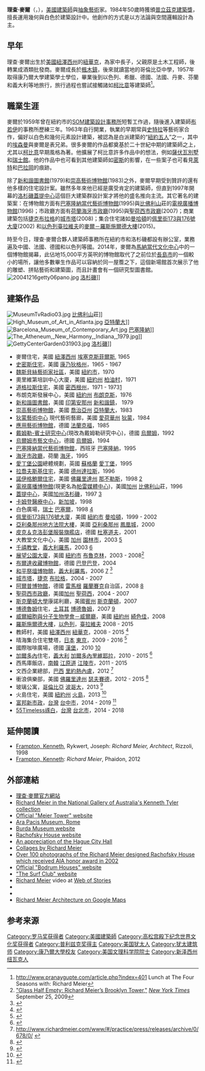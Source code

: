 {{Link style|time=2015-12-12T03:12:21+00:00}}
{{noteTA
|T=zh-tw:理查·麥爾; zh-cn:理查德·迈耶;
|1=zh-tw:麥爾; zh-cn:迈耶; 
}}

{{Infobox architect
|image = Richard Meier at the 2009 Tribeca Film Festival.jpg
|image_size = 
|caption = 理查·麥爾，2009年4月攝於[[紐約市|紐約市]]
|name = Richard Meier<br />理查·麥爾
|nationality = {{USA}}
|birth_date = {{birth date and age|1934|10|12|mf=y}}
|birth_place = {{USA}} [[紐澤西州|紐澤西州]] [[紐華克_(紐澤西州)|紐華克]]
|death_date = 
|death_place = 
|alma_mater = [[康乃爾大學|康乃爾大學]]
|awards = [[普立茲克建築獎|普立茲克建築獎]]（1984）<br />[[美國建築師學會金獎|美國建築師學會金獎]]（1997）
|signature = 
|significant_buildings = [[巴塞隆納當代藝術博物館|巴塞隆納當代藝術博物館]]<br />[[海牙|海牙]][[:en:The_Hague_City_Hall|市政廳與中央圖書館]]<br>[[洛杉磯|洛杉磯]][[蓋蒂中心|蓋提中心]]
|website = {{URL|www.richardmeier.com}}
}}

'''理查·麥爾'''（{{lang-en|'''Richard Meier'''}}，{{bd|1934年|10月12日}}），[[美國|美國]][[建築師|建築師]]與[[抽象藝術|抽象藝術]]家。1984年50歲時獲頒[[普立茲克建築獎|普立茲克建築獎]]，擅長運用幾何與白色於建築設計中。他創作的方式是以方法論與空間邏輯設計為主。

== 早年 ==
理查·麥爾出生於[[美國|美國]][[紐澤西州|紐澤西州]]的[[紐華克_(紐澤西州)|紐華克]]，為家中長子，父親原是土木工程師，後轉業成酒類批發商。麥爾成長於[[:en:Maplewood,_New_Jersey|楓木鎮]]，後來就讀當地的哥倫比亞中學，1957年取得康乃爾大學建築學士學位，畢業後到以色列、希臘、德國、法國、丹麥、芬蘭和義大利等地旅行，旅行過程也嘗試接觸諸如[[柯比意|柯比意]]等建築師<ref>http://www.pranaygupte.com/article.php?index=401 {{Wayback|url=http://www.pranaygupte.com/article.php?index=401 |date=20200815133403 }} Lunch at The Four Seasons with: Richard Meier</ref>。

== 職業生涯 ==
麥爾於1959年曾在紐約市的[[SOM建築設計事務所|SOM建築設計事務所]]短暫工作過，隨後進入建築師[[:en:Marcel_Breuer|布若伊]]的事務所歷練三年。1963年自行開業，執業的早期常與[[:en:Frank_Stella|史特拉]]等藝術家合作，偏好以白色和幾何元素設計建築，被認為是白派建築的“[[:en:The_New_York_Five|紐約五人]]”之一，其中的[[彼得·艾森曼|埃森曼]]與麥爾是表兄弟。很多麥爾的作品都奠基於二十世紀中期的建築師之上，尤其以[[柯比意|柯比意]]早期風格為著。他擴展了柯比意許多作品中的想法，例如[[薩伏伊別墅|薩伏瓦別墅]]和[[:en:Pavillon_Suisse|瑞士館]]。他的作品中也可看到其他建築師如[[密斯|密斯]]的影響，在一些案子也可看見[[法蘭克·洛伊·萊特|萊特]]和[[路易斯·巴拉岡|巴拉岡]]的痕跡。

除了[[:en:New_Harmony's_Atheneum|新和諧圖書館]](1979)和[[:en:High_Museum_of_Art|崇高藝術博物館]](1983)之外，麥爾早期受到贊許的還有他多樣的住宅設計案。雖然多年來他已經是廣受肯定的建築師，但直到1997年開幕的[[洛杉磯|洛杉磯]][[盖蒂中心|蓋提中心]]這個巨大建築群設計案才將他的盛名推向主流。其它著名的建築案：在博物館方面有[[巴塞隆納當代藝術博物館|巴塞隆納當代藝術博物館]](1995)與[[比佛利山|比佛利山]]莊的[[:en:Paley_Center_for_Media|電視廣播博物館]](1996)；市政廳方面有[[荷蘭|荷蘭]][[:en:The_Hague_City_Hall|海牙市政廳]](1995)與[[:en:San_Jose_City_Hall|聖荷西市政廳]](2007)；商業建築包括[[捷克|捷克]][[布拉格|布拉格]]的[[:en:City_Tower_(Prague)|城市塔]](2008)；集合住宅諸如[[曼哈頓|曼哈頓]]的[[:en:173_and_176_Perry_Street|佩里街173與176號大廈]](2002) 和[[以色列|以色列]][[臺拉維夫|臺拉維夫]]的[[:en:Meier_on_Rothschild|麥爾－羅斯施爾德大樓]](2015)。

時至今日，理查·麥爾合夥人建築師事務所在紐約市和洛杉磯都設有辦公室，業務遍及中國、法國、德國和以色列等國。2014年，麥爾為[[:en:Mana_Contemporary|馬納當代文化中心]]中的一個博物館揭幕，此佔地15,000平方英呎的博物館取代了之前位於[[長島市|長島市]]的一個較小的場所，讓他多數畢生作品可以容納於同一屋簷之下，這個新場館首次展示了他的雕塑、拼貼藝術和建築圖，而且計畫會有一個研究型圖書館。
[[Image:20041216getty06pano.jpg|thumb]] [[洛杉磯|洛杉磯]]]]

== 建築作品 ==
[[Image:MuseumTvRadio03.jpg|thumb]] [[比佛利山|比佛利山]]莊]]
[[File:High_Museum_of_Art_in_Atlanta.jpg|thumb]] [[亞特蘭大|亞特蘭大]]]]
[[Image:Barcelona_Museum_of_Contemporary_Art.jpg|thumb]] [[巴塞隆納|巴塞隆納]]]]
[[Image:The_Atheneum,_New_Harmony,_Indiana,_1979.jpg|thumb]]]]
[[File:GettyCenterGarden031903.jpg|thumb]] [[洛杉磯|洛杉磯]]]]

* 麥爾住宅，美國 [[紐澤西州|紐澤西州]] [[:en:Essex_Fells,_New_Jersey|埃塞克斯菲爾斯]], 1965
* [[:en:Frederick_J._Smith_House|史密斯住宅]]，美國 [[康乃狄格州|康乃狄格州]]，1965 - 1967
* [[:en:Westbeth_Artists_Community|魏斯貝絲藝術家社區]]，美國 [[紐約市|紐約市]]，1970
* 奧里維第培訓中心大廈，美國 [[紐約州|紐約州]] [[柏油村_(紐約州)|柏油村]]，1971
* [[:en:Douglas_House_(Harbor_Springs,_Michigan)|道格拉斯住宅]]，美國 [[密西根州|密西根州]]，1971 - 1973[http://www.archdaily.com/61276/ad-classics-douglas-house-richard-meier/] {{Wayback|url=http://www.archdaily.com/61276/ad-classics-douglas-house-richard-meier/ |date=20210122052340 }}
* 布朗克斯發展中心，美國 [[紐約州|紐約州]] [[布朗克斯|布朗克斯]]，1976
* [[:en:_New_Harmony's_Atheneum|新和諧圖書館]]，美國 [[印第安那州|印第安那州]] [[:en:_New_Harmony,_Indiana|新和諧鎮]]， 1979
* [[:en:_High_Museum_of_Art|崇高藝術博物館]]，美國 [[喬治亞州|喬治亞州]] [[亞特蘭大|亞特蘭大]]，1983 
* [[:en:_Des_Moines_Art_Center|狄蒙藝術中心]] 現代藝術藝廊，美國 [[愛荷華州|愛荷華州]] [[德梅因|狄蒙]]，1984
* [[:de:_Museum_für_angewandte_Kunst|應用藝術博物館]]，德國 [[法蘭克福|法蘭克福]]，1985
* [[:en:_Daimler-Benz_Forschungszentrum|戴姆勒-賓士研究中心]](現改為戴姆勒研究中心)，德國 [[烏爾姆|烏爾姆]]，1992
* [[:en:_Stadthaus_Ulm|烏爾姆市藝文中心]]，德國 [[烏爾姆|烏爾姆]]，1994
* [[巴塞隆納當代藝術博物館|巴塞隆納當代藝術博物館]]，西班牙 [[巴塞隆納|巴塞隆納]]，1995
* [[:en:_The_Hague_City_Hall|海牙市政廳]]，荷蘭 [[海牙|海牙]]，1995
* [[:en:_Edinburgh_Park|愛丁堡公園]]總體規劃，英國 [[蘇格蘭|蘇格蘭]] [[愛丁堡|愛丁堡]]，1995
* [[:en:_Rachofsky_House|拉喬夫斯基住宅]]，美國 [[德克薩斯州|德州]][[達拉斯|達拉斯]]，1996
* [[:en:_Neugebauer_House|諾伊格鮑爾住宅]]，美國 [[佛羅里達州|佛羅里達州]] [[那不勒斯|那不勒斯]]，1998 [http://www.archdaily.com/103989/ad-classics-neugebauer-house-richard-meier-partners-architects/] {{Wayback|url=http://www.archdaily.com/103989/ad-classics-neugebauer-house-richard-meier-partners-architects/ |date=20210215071111 }}
* [[:en:Paley_Center_for_Media|電視廣播博物館]](現更名為[[:en:Paley_Center_for_Media|帕雷媒體中心]])，美國[[加州|加州]] [[比佛利山|比佛利山]]莊，1996 
* [[蓋蒂中心|蓋提中心]]，美國[[加州|加州]][[洛杉磯|洛杉磯]]，1997 [http://www.archdaily.com/103964/ad-classics-getty-center-richard-meier-partners-architects/] {{Wayback|url=http://www.archdaily.com/103964/ad-classics-getty-center-richard-meier-partners-architects/ |date=20210310095926 }}
* [[:en:Camden_Medical_Centre|卡姆登醫療中心]]，[[新加坡|新加坡]]，1998
* 白色廣場，[[瑞士|瑞士]] [[巴塞爾|巴塞爾]]，1998 [http://www.waymarking.com/gallery/image.aspx?f=1&guid=3a9adc1e-0dae-4d4d-bff8-d6e1d1ff157e] {{Wayback|url=http://www.waymarking.com/gallery/image.aspx?f=1&guid=3a9adc1e-0dae-4d4d-bff8-d6e1d1ff157e |date=20190610105901 }}
* [[:en:173/176_Perry_Street|佩里街173與176號大廈]]，美國 [[紐約市|紐約市]] [[曼哈頓|曼哈頓]]，1999 - 2002
* [[:en:Sandra_Day_O'Connor_United_States_Courthouse|亞利桑那州地方法院大樓]]，美國 [[亞利桑那州|亞利桑那州]] [[鳳凰城_(亞利桑那州)|鳳凰城]]，2000
* [[:en:Peek_&_Cloppenburg|皮克＆克洛彭堡服裝]][[旗艦店|旗艦店]]，德國 [[杜塞道夫|杜塞道夫]]，2001
* 大教堂文化中心，美國 [[加州|加州]] [[園林市|園林市]]，2003  [http://www.e-architect.co.uk/los_angeles/crystal_cathedral.htm] {{Wayback|url=http://www.e-architect.co.uk/los_angeles/crystal_cathedral.htm |date=20100111030532 }}
* [[仁慈天父教堂|千禧教堂]]，[[義大利|義大利]][[羅馬|羅馬]]，2003  [http://www.archdaily.com/20105/church-of-2000-richard-meier/] {{Wayback|url=http://www.archdaily.com/20105/church-of-2000-richard-meier/ |date=20210410215700 }}
* [[:en:On_Prospect_Park|展望公園大廈]]，美國 [[紐約市|紐約市]] [[布魯克林|布魯克林]]，2003 - 2008<ref>[http://www.nytimes.com/2009/09/27/nyregion/27meier.html "Glass Half Empty: Richard Meier’s Brooklyn Tower,"] {{Wayback|url=http://www.nytimes.com/2009/09/27/nyregion/27meier.html |date=20130102134511 }} ''[[New_York_Times|New York Times]]'' September 25, 2009</ref>
* [[:de:Museum_Frieder_Burda|布爾達收藏博物館]]，德國 [[巴登巴登|巴登巴登]]，2004 
* [[和平祭壇博物館|和平祭壇博物館]]，[[義大利|義大利]][[羅馬|羅馬]]，2006 [http://www.archdaily.com/104187/ara-pacis-museum-richard-meier-partners/] {{Wayback|url=http://www.archdaily.com/104187/ara-pacis-museum-richard-meier-partners/ |date=20210215172606 }}<ref>{{Cite web |url=http://www.timesonline.co.uk/tol/news/world/europe/article3854713.ece#cid=OTC-RSS&attr=797093 |title=New mayor of Rome threatens to scrap "disfiguring" Richard Meier museum |access-date=2015-07-09 |archive-date=2011-06-04 |archive-url=https://web.archive.org/web/20110604190521/http://www.timesonline.co.uk/tol/news/world/europe/article3854713.ece#cid=OTC-RSS&attr=797093 |dead-url=no }}</ref>
* [[:en:City_Tower_(Prague)|城市塔]]，[[捷克|捷克]] [[布拉格|布拉格]]，2004 - 2007
* [[:de:Arp_Museum_Bahnhof_Rolandseck|阿爾普博物館]]，德國 [[雷馬根|雷馬根]] [[:en:Rolandseck|羅蘭賽克]]自治區，2008 [http://www.archdaily.com/104188/arp-museum-richard-meier-partners/] {{Wayback|url=http://www.archdaily.com/104188/arp-museum-richard-meier-partners/ |date=20210215074936 }}
* [[:en:San_Jose_City_Hall|聖荷西市政廳]]，美國[[加州|加州]] [[聖荷西|聖荷西]]，2004 - 2007
* [[斯克蘭頓大學|斯克蘭頓大學]]康諾利廳，美國[[賓州|賓州]] [[斯克蘭頓|斯克蘭頓]]，2007
* [[博德魯姆|博德魯姆]]住宅，[[土耳其|土耳其]] [[博德魯姆|博德魯姆]]，2007 [http://www.archdaily.com/293293/bodrum-houses-richard-meier/] {{Wayback|url=http://www.archdaily.com/293293/bodrum-houses-richard-meier/ |date=20130607060830 }}
* [[:en:Weill_Institute_for_Cell_and_Molecular_Biology|威爾細胞與分子生物學會－威爾廳]]，美國 [[紐約州|紐約州]] [[綺色佳|綺色佳]]，2008
* [[:en:Meier_on_Rothschild|羅斯施爾德大樓]]，[[以色列|以色列]]，[[臺拉維夫|臺拉維夫]] 2008 - 2015
* 教師村，美國 [[紐澤西州|紐澤西州]] [[紐華克|紐華克]]，2008 - 2015 <ref>{{Cite web |url=http://archrecord.construction.com/news/2013/09/130927-Phase-One-of-Richard-Meiers-Teachers-Village-Opens-in-Newark.asp |title=存档副本 |access-date=2015-07-09 |archive-date=2015-09-07 |archive-url=https://web.archive.org/web/20150907001932/http://archrecord.construction.com/news/2013/09/130927-Phase-One-of-Richard-Meiers-Teachers-Village-Opens-in-Newark.asp |dead-url=no }}</ref>
* 晴海集合住宅雙塔，[[日本|日本]] [[東京|東京]]，2009 - 2016 <ref>{{Cite web |url=http://www.archdaily.com/616690/harumi-residential-tower-richard-meier-and-partners-architects |title=存档副本 |access-date=2015-07-09 |archive-date=2019-10-31 |archive-url=https://web.archive.org/web/20191031172403/https://www.archdaily.com/616690/harumi-residential-tower-richard-meier-and-partners-architects |dead-url=no }}</ref>
* 國際咖啡廣場，德國 [[漢堡|漢堡]]，2010 [http://www.archdaily.com/84965/international-coffee-plaza-richard-meier-partners/] {{Wayback|url=http://www.archdaily.com/84965/international-coffee-plaza-richard-meier-partners/ |date=20210217051756 }}
* [[加爾多內里維耶拉|加爾多內]]住宅，[[義大利|義大利]] [[加爾多內里維耶拉|加爾多內里維耶拉]]，2010 - 2015 <ref>{{Cite web |url=http://www.archdaily.com/181076/villa-gardone-richard-meier-partners |title=存档副本 |access-date=2015-07-09 |archive-date=2021-02-15 |archive-url=https://web.archive.org/web/20210215001214/https://www.archdaily.com/181076/villa-gardone-richard-meier-partners |dead-url=no }}</ref>
* 西馬庫飯店，[[南韓|南韓]] [[江原道_(韓國)|江原道]] [[江陵市|江陵市]]，2011 - 2015
* 文西企業總部，[[巴西|巴西]] [[里約熱內盧|里約熱內盧]]，2012 <ref>http://www.richardmeier.com/www/#/practice/press/releases/archive/0/678/0/ {{webarchive|url=https://web.archive.org/web/20100925151740/http://www.richardmeier.com/www/ |date=2010-09-25 }}</ref>
* 衝浪俱樂部，美國 [[佛羅里達州|佛羅里達州]] [[瑟夫賽德_(佛羅里達州)|瑟夫賽德]]，2012 - 2015 <ref>{{Cite web |url=http://www.designboom.com/architecture/richard-meier-partners-reveal-designs-for-the-surf-club-02-11-2014/ |title=存档副本 |access-date=2015-07-09 |archive-date=2020-11-29 |archive-url=https://web.archive.org/web/20201129140931/https://www.designboom.com/architecture/richard-meier-partners-reveal-designs-for-the-surf-club-02-11-2014/ |dead-url=no }}</ref>
* 玻璃公寓，[[哥倫比亞|哥倫比亞]] [[波哥大|波哥大]]，2013 <ref>{{Cite web |url=http://www.portafolio.co/economia/proyecto-richard-meier-bogota |title=存档副本 |access-date=2015-07-09 |archive-url=https://web.archive.org/web/20150712203235/http://www.portafolio.co/economia/proyecto-richard-meier-bogota |archive-date=2015-07-12 |dead-url=yes }}</ref>
* 火島住宅，美國 [[紐約州|紐約州]] [[:en:Fire_Island|火島]]，2013 <ref>{{Cite web |url=http://greg.org/archive/2014/07/09/richard_meiers_fire_island_houses.html |title=存档副本 |access-date=2015-07-09 |archive-date=2016-09-11 |archive-url=https://web.archive.org/web/20160911071712/http://greg.org/archive/2014/07/09/richard_meiers_fire_island_houses.html |dead-url=no }}</ref>
* [[富邦新市政|富邦新市政]]，[[台灣|台灣]] [[台中市|台中市]]，2014 - 2019 <ref>{{Cite web |url=http://www.designboom.com/architecture/richard-meier-taichung-condominium-tower-taiwan-10-14-2014/ |title=存档副本 |access-date=2015-07-09 |archive-date=2019-06-16 |archive-url=https://web.archive.org/web/20190616123811/https://www.designboom.com/architecture/richard-meier-taichung-condominium-tower-taiwan-10-14-2014/ |dead-url=no }}</ref>
* [[琢白|55Timeless琢白]]，[[台灣|台灣]] [[台北市|台北市]]，2014 - 2018

==延伸閱讀==
* [[:en:Kenneth_Frampton|Frampton, Kenneth]], Rykwert, Joseph: ''Richard Meier, Architect'', Rizzoli, 1998
* [[:en:Kenneth_Frampton|Frampton, Kenneth]]: ''Richard Meier'', Phaidon, 2012

==外部連結==
{{Commons|Richard Meier}}
* [http://www.richardmeier.com/ 理查·麥爾官方網站] {{Wayback|url=http://www.richardmeier.com/ |date=20100211041222 }}
* [http://nga.gov.au/internationalprints/tyler/Default.cfm?MnuID=3&ArtistIRN=10475&List=True&CREIRN=10475&ORDER_SELECT=13&VIEW_SELECT=5&GrpNam=12&TNOTES=TRUE Richard Meier in the National Gallery of Australia's Kenneth Tyler collection] {{Wayback|url=http://nga.gov.au/internationalprints/tyler/Default.cfm?MnuID=3&ArtistIRN=10475&List=True&CREIRN=10475&ORDER_SELECT=13&VIEW_SELECT=5&GrpNam=12&TNOTES=TRUE |date=20190401013819 }}
* [http://www.meier.co.il/ Official "Meier Tower" website] {{Wayback|url=http://www.meier.co.il/ |date=20141224163640 }}
* [http://cdm.reed.edu/ara-pacis/meier/exterior/front/front-1.php Ara Pacis Museum, Rome] {{Wayback|url=http://cdm.reed.edu/ara-pacis/meier/exterior/front/front-1.php |date=20110720114626 }}
* [https://web.archive.org/web/20050625084648/http://www.sammlung-frieder-burda.de/index_e.html Burda Museum website]
* [https://web.archive.org/web/20070515203448/http://www.rachofskyhouse.org/info.html Rachofsky House website]
* [http://www.citymayors.com/cityhalls/the_hague_cityhall.html An appreciation of the Hague City Hall] {{Wayback|url=http://www.citymayors.com/cityhalls/the_hague_cityhall.html |date=20210402105240 }}
* [https://web.archive.org/web/20081210234439/http://arcspace.com/studio/meier/index.htm Collages by Richard Meier]
* [http://significanthomes.com/home/the-rachofsky-house/attachment-16003/ Over 100 photographs of the Richard Meier designed Rachofsky House which received AIA honor award in 2002 ] {{Wayback|url=http://significanthomes.com/home/the-rachofsky-house/attachment-16003/ |date=20200918230832 }}
* [http://richardmeierinbodrum.com/ Official "Bodrum Houses" website] {{Wayback|url=http://richardmeierinbodrum.com/ |date=20130806181819 }}
* [https://web.archive.org/web/20161229075029/http://surfclubmiamibeach.com/floor-plans.htm "The Surf Club" website]
* [http://webofstories.com/gl/richard.meier Richard Meier] {{Wayback|url=http://webofstories.com/gl/richard.meier |date=20210306142846 }} video at [http://webofstories.com Web of Stories] {{Wayback|url=http://webofstories.com/ |date=20160815233212 }}
* {{YouTube|TunbaJTYTII|"Big Red/Meier white," Cornell 50th reunion video}}
* {{YouTube|Y8c4nw_zHVw|"The Surf Club Miami Beach" video}}
* [http://www.arti-fact.com/architect/map/97/Richard-Meier Richard Meier Architecture on Google Maps] {{Wayback|url=http://www.arti-fact.com/architect/map/97/Richard-Meier |date=20190401070035 }}

==参考来源==
{{reflist}}

{{Pritzker Prize laureates}}
{{高松宫殿下纪念世界文化奖获得者|architecture}}

{{Authority control}}
{{DEFAULTSORT:Meier, Richard}}
[[Category:罗马奖获得者|Category:罗马奖获得者]]
[[Category:美國建築師|Category:美國建築師]]
[[Category:高松宫殿下纪念世界文化奖获得者|Category:高松宫殿下纪念世界文化奖获得者]]
[[Category:普利兹克奖得主|Category:普利兹克奖得主]]
[[Category:美国犹太人|Category:美国犹太人]]
[[Category:犹太建筑师|Category:犹太建筑师]]
[[Category:康乃爾大學校友|Category:康乃爾大學校友]]
[[Category:美国文理科学院院士|Category:美国文理科学院院士]]
[[Category:新泽西州纽瓦克人|Category:新泽西州纽瓦克人]]